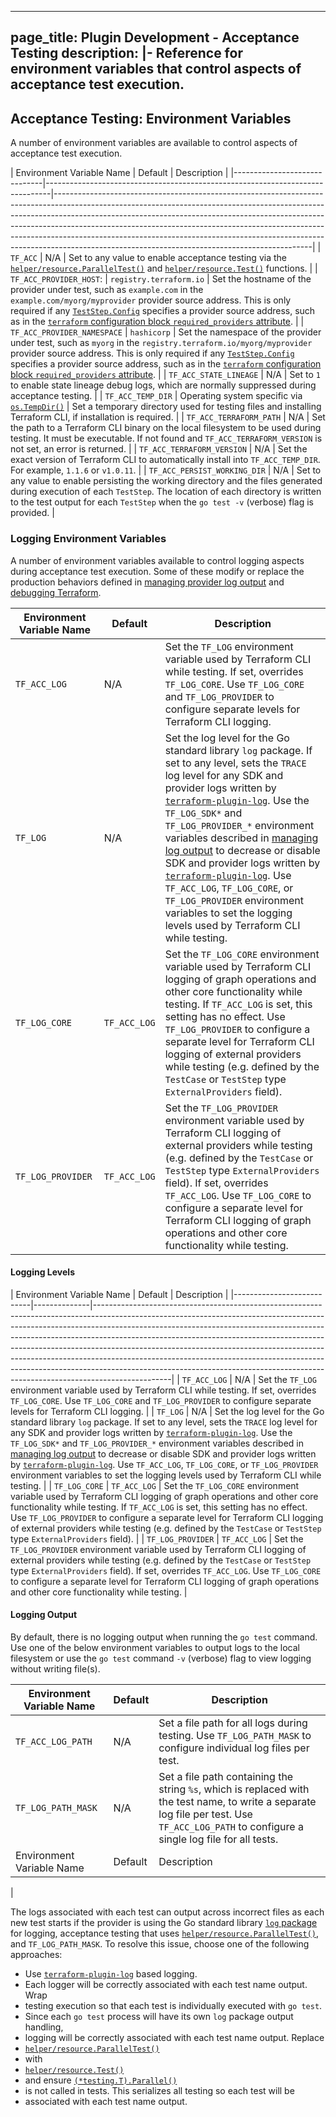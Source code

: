 
---
page_title: Plugin Development - Acceptance Testing
description: |-
  Reference for environment variables that control aspects of acceptance test
  execution.
---

## Acceptance Testing: Environment Variables

A number of environment variables are available to control aspects of
acceptance test execution.

| Environment Variable Name    | Default
| Description
|
|------------------------------|-------------------------------------------------------------------------------|----------------------------------------------------------------------------------------------------------------------------------------------------------------------------------------------------------------------------------------------------------------------------------------------------------------------------------------------------------------------------------------------------------------------------------------------------------------------|
| `TF_ACC`                     | N/A | Set to any value to enable acceptance testing via the [`helper/resource.ParallelTest()`](https://pkg.go.dev/github.com/hashicorp/terraform-plugin-testing/helper/resource#ParallelTest) and [`helper/resource.Test()`](https://pkg.go.dev/github.com/hashicorp/terraform-plugin-testing/helper/resource#Test) functions.
| | `TF_ACC_PROVIDER_HOST`:      | `registry.terraform.io` | Set the hostname of the provider under test, such as `example.com` in the `example.com/myorg/myprovider` provider source address. This is only required if any [`TestStep.Config`](https://pkg.go.dev/github.com/hashicorp/terraform-plugin-testing/helper/resource#TestStep.Config) specifies a provider source address, such as in the [`terraform` configuration block `required_providers` attribute](/terraform/language/settings#specifying-provider-requirements).
| | `TF_ACC_PROVIDER_NAMESPACE`  | `hashicorp` | Set the namespace of the provider under test, such as `myorg` in the `registry.terraform.io/myorg/myprovider` provider source address. This is only required if any [`TestStep.Config`](https://pkg.go.dev/github.com/hashicorp/terraform-plugin-testing/helper/resource#TestStep.Config) specifies a provider source address, such as in the [`terraform` configuration block `required_providers` attribute](/terraform/language/settings#specifying-provider-requirements). | |
`TF_ACC_STATE_LINEAGE`       | N/A | Set to `1` to enable state lineage debug logs, which are normally suppressed during acceptance testing.
| | `TF_ACC_TEMP_DIR`            | Operating system specific via [`os.TempDir()`](https://pkg.go.dev/os#TempDir) | Set a temporary directory used for testing files and installing Terraform CLI, if installation is required.
| | `TF_ACC_TERRAFORM_PATH`      | N/A | Set the path to a Terraform CLI binary on the local filesystem to be used during testing. It must be executable. If not found and `TF_ACC_TERRAFORM_VERSION` is not set, an error is returned.
| | `TF_ACC_TERRAFORM_VERSION`   | N/A | Set the exact version of Terraform CLI to automatically install into `TF_ACC_TEMP_DIR`. For example, `1.1.6` or `v1.0.11`.
| | `TF_ACC_PERSIST_WORKING_DIR` | N/A | Set to any value to enable persisting the working directory and the files generated during execution of each `TestStep`. The location of each directory is written to the test output for each `TestStep` when the `go test -v` (verbose) flag is provided.  |

### Logging Environment Variables

A number of environment variables available to control logging aspects during
acceptance test execution. Some of these modify or replace the production
behaviors defined in [managing provider log
output](/terraform/plugin/log/managing) and [debugging
Terraform](/terraform/internals/debugging).

| Environment Variable Name | Default      | Description                                                                                                                                                                                                                                                                                                                                                                                                                                                                                                                                                                         |
|---------------------------|--------------|-------------------------------------------------------------------------------------------------------------------------------------------------------------------------------------------------------------------------------------------------------------------------------------------------------------------------------------------------------------------------------------------------------------------------------------------------------------------------------------------------------------------------------------------------------------------------------------|
| `TF_ACC_LOG`              | N/A          | Set the `TF_LOG` environment variable used by Terraform CLI while testing. If set, overrides `TF_LOG_CORE`. Use `TF_LOG_CORE` and `TF_LOG_PROVIDER` to configure separate levels for Terraform CLI logging.                                                                                                                                                                                                                                                                                                                                                                         |
| `TF_LOG`                  | N/A          | Set the log level for the Go standard library `log` package. If set to any level, sets the `TRACE` log level for any SDK and provider logs written by [`terraform-plugin-log`](/terraform/plugin/log/writing). Use the `TF_LOG_SDK*` and `TF_LOG_PROVIDER_*` environment variables described in [managing log output](/terraform/plugin/log/managing) to decrease or disable SDK and provider logs written by [`terraform-plugin-log`](/terraform/plugin/log/writing). Use `TF_ACC_LOG`, `TF_LOG_CORE`, or `TF_LOG_PROVIDER` environment variables to set the logging levels used by Terraform CLI while testing. |
| `TF_LOG_CORE`             | `TF_ACC_LOG` | Set the `TF_LOG_CORE` environment variable used by Terraform CLI logging of graph operations and other core functionality while testing. If `TF_ACC_LOG` is set, this setting has no effect. Use `TF_LOG_PROVIDER` to configure a separate level for Terraform CLI logging of external providers while testing (e.g. defined by the `TestCase` or `TestStep` type `ExternalProviders` field).                                                                                                                                                                                       |
| `TF_LOG_PROVIDER`         | `TF_ACC_LOG` | Set the `TF_LOG_PROVIDER` environment variable used by Terraform CLI logging of external providers while testing (e.g. defined by the `TestCase` or `TestStep` type `ExternalProviders` field). If set, overrides `TF_ACC_LOG`. Use `TF_LOG_CORE` to configure a separate level for Terraform CLI logging of graph operations and other core functionality while testing.                                                                                                                                                                                                           |
#### Logging Levels

| Environment Variable Name | Default      | Description
|
|---------------------------|--------------|-------------------------------------------------------------------------------------------------------------------------------------------------------------------------------------------------------------------------------------------------------------------------------------------------------------------------------------------------------------------------------------------------------------------------------------------------------------------------------------------------------------------------------------------------------------------------------------|
| `TF_ACC_LOG`              | N/A          | Set the `TF_LOG` environment
variable used by Terraform CLI while testing. If set, overrides `TF_LOG_CORE`.
Use `TF_LOG_CORE` and `TF_LOG_PROVIDER` to configure separate levels for
Terraform CLI logging.
| | `TF_LOG`                  | N/A          | Set the log level for the Go
standard library `log` package. If set to any level, sets the `TRACE` log level
for any SDK and provider logs written by
[`terraform-plugin-log`](/terraform/plugin/log/writing). Use the `TF_LOG_SDK*`
and `TF_LOG_PROVIDER_*` environment variables described in [managing log
output](/terraform/plugin/log/managing) to decrease or disable SDK and provider
logs written by [`terraform-plugin-log`](/terraform/plugin/log/writing). Use
`TF_ACC_LOG`, `TF_LOG_CORE`, or `TF_LOG_PROVIDER` environment variables to set
the logging levels used by Terraform CLI while testing. | | `TF_LOG_CORE`
| `TF_ACC_LOG` | Set the `TF_LOG_CORE` environment variable used by Terraform
CLI logging of graph operations and other core functionality while testing. If
`TF_ACC_LOG` is set, this setting has no effect. Use `TF_LOG_PROVIDER` to
configure a separate level for Terraform CLI logging of external providers
while testing (e.g. defined by the `TestCase` or `TestStep` type
`ExternalProviders` field).
| | `TF_LOG_PROVIDER`         | `TF_ACC_LOG` | Set the `TF_LOG_PROVIDER`
environment variable used by Terraform CLI logging of external providers while
testing (e.g. defined by the `TestCase` or `TestStep` type `ExternalProviders`
field). If set, overrides `TF_ACC_LOG`. Use `TF_LOG_CORE` to configure a
separate level for Terraform CLI logging of graph operations and other core
functionality while testing.
|

#### Logging Output

By default, there is no logging output when running the `go test` command. Use
one of the below environment variables to output logs to the local filesystem
or use the `go test` command `-v` (verbose) flag to view logging without
writing file(s).

| Environment Variable Name | Default | Description                                                                                                                                                                                  |
|---------------------------|---------|----------------------------------------------------------------------------------------------------------------------------------------------------------------------------------------------|
| `TF_ACC_LOG_PATH`         | N/A     | Set a file path for all logs during testing. Use `TF_LOG_PATH_MASK` to configure individual log files per test.                                                                              |
| `TF_LOG_PATH_MASK`        | N/A     | Set a file path containing the string `%s`, which is replaced with the test name, to write a separate log file per test. Use `TF_ACC_LOG_PATH` to configure a single log file for all tests. |
| Environment Variable Name | Default | Description
|

The logs associated with each test can output across incorrect files as each
new test starts if the provider is using the Go standard library [`log`
package](https://pkg.go.dev/log) for logging, acceptance testing that uses
[`helper/resource.ParallelTest()`](https://pkg.go.dev/github.com/hashicorp/terraform-plugin-testing/helper/resource#ParallelTest),
and `TF_LOG_PATH_MASK`. To resolve this issue, choose one of the following
approaches:

* Use [`terraform-plugin-log`](/terraform/plugin/log/writing) based logging.
* Each logger will be correctly associated with each test name output.  Wrap
* testing execution so that each test is individually executed with `go test`.
* Since each `go test` process will have its own `log` package output handling,
* logging will be correctly associated with each test name output.  Replace
* [`helper/resource.ParallelTest()`](https://pkg.go.dev/github.com/hashicorp/terraform-plugin-testing/helper/resource#ParallelTest)
* with
* [`helper/resource.Test()`](https://pkg.go.dev/github.com/hashicorp/terraform-plugin-testing/helper/resource#Test)
* and ensure [`(*testing.T).Parallel()`](https://pkg.go.dev/testing#T.Parallel)
* is not called in tests. This serializes all testing so each test will be
* associated with each test name output.
